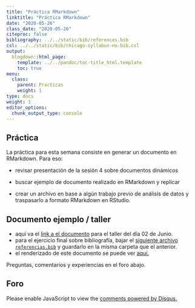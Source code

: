 ```yaml
---
title: "Práctica RMarkdown"
linktitle: "Práctica RMarkdown"
date: "2020-05-26"
class_date: "2020-05-26"
citeproc: false
bibliography: ../../static/bib/references.bib
csl: ../../static/bib/chicago-syllabus-no-bib.csl
output:
  blogdown::html_page:
    template: ../../pandoc/toc-title_html.template
    toc: true
menu:
  class:
    parent: Practicas
    weight: 1
type: docs
weight: 1
editor_options:
  chunk_output_type: console
---
```



## Práctica

La práctica para esta semana consiste en generar un documento en RMarkdown. Para eso:

- revisar presentación de la sesión 4 sobre documentos dinámicos

- buscar ejemplo de documento realizado en RMarkdown y replicar

- crear un archivo en base a algún trabajo previo de análisis de datos y traspasarlo a formato RMarkdown en RStudio.

## Documento ejemplo / taller

- aquí va el [link a el documento](/assignment/taller_Rmarkdown/taller_rmarkdown.Rmd) para el taller del día 02 de Junio.
- para el ejercicio final sobre bibliografía, bajar el [siguiente archivo `referencias.bib`](/assignment/taller_Rmarkdown/referencias.bib) y guardarlo en la misma carpeta que el anterior.
- el renderizado de este documento se puede ver [aquí.](/assignment/taller_Rmarkdown/taller_rmarkdown.html)

Preguntas, comentarios y experiencias en el foro abajo. 

## Foro


<div id="disqus_thread"></div>
<script>

/**
*  RECOMMENDED CONFIGURATION VARIABLES: EDIT AND UNCOMMENT THE SECTION BELOW TO INSERT DYNAMIC VALUES FROM YOUR PLATFORM OR CMS.
*  LEARN WHY DEFINING THESE VARIABLES IS IMPORTANT: https://disqus.com/admin/universalcode/#configuration-variables*/
/*
var disqus_config = function () {
this.page.url = PAGE_URL;  // Replace PAGE_URL with your page's canonical URL variable
this.page.identifier = PAGE_IDENTIFIER; // Replace PAGE_IDENTIFIER with your page's unique identifier variable
};
*/
(function() { // DON'T EDIT BELOW THIS LINE
var d = document, s = d.createElement('script');
s.src = 'https://cienciasocialabierta-netlify-app.disqus.com/embed.js';
s.setAttribute('data-timestamp', +new Date());
(d.head || d.body).appendChild(s);
})();
</script>
<noscript>Please enable JavaScript to view the <a href="https://disqus.com/?ref_noscript">comments powered by Disqus.</a></noscript>
